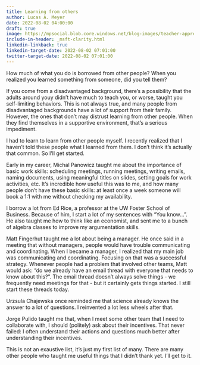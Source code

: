```yaml
---
title: Learning from others
author: Lucas A. Meyer
date: 2022-08-02 04:00:00
draft: true
image: https://mpsocial.blob.core.windows.net/blog-images/teacher-appreciation.jpg
include-in-header: _msft-clarity.html
linkedin-linkback: true
linkedin-target-date: 2022-08-02 07:01:00
twitter-target-date: 2022-08-02 07:01:00
---
```


How much of what you do is borrowed from other people? When you realized you learned something from someone, did you tell them?

If you come from a disadvantaged background, there's a possibility that the adults around youy didn't have much to teach you, or worse, taught you self-limiting behaviors. This is not always true, and many people from disadvantaged backgrounds have a lot of support from their family. However, the ones that don't may distrust learning from other people. When they find themselves in a supportive environment, that's a serious impediment.

I had to learn to learn from other people myself. I recently realized that I haven't told these people what I learned from them. I don't think it's actually that common. So I'll get started.

Early in my career, Michal Panowicz taught me about the importance of basic work skills: scheduling meetings, running meetings, writing emails, naming documents, using meaningful titles on slides, setting goals for work activities, etc. It's incredible how useful this was to me, and how many people don't have these basic skills: at least once a week someone will book a 1:1 with me without checking my availability. 

I borrow a lot from Ed Rice, a professor at the UW Foster School of Business. Because of him, I start a lot of my sentences with "You know...". He also taught me how to think like an economist, and sent me to a bunch of algebra classes to improve my argumentation skills.

Matt Fingerhut taught me a lot about being a manager. He once said in a meeting that without managers, people would have trouble communicating and coordinating. When I became a manager, I realized that my main job was communicating and coordinating. Focusing on that was a successful strategy. Whenever people had a problem that involved other teams, Matt would ask: "do we already have an email thread with everyone that needs to know about this?". The email thread doesn't always solve things - we frequently need meetings for that - but it certainly gets things started. I still start these threads today.

Urzsula Chajewska once reminded me that science already knows the answer to a lot of questions. I reinvented a lot less wheels after that.

Jorge Pulido taught me that, when I meet some other team that I need to collaborate with, I should (politely) ask about their incentives. That never failed: I often understand their actions and questions much better after understanding their incentives.

This is not an exaustive list, it's just my first list of many. There are many other people who taught me useful things that I didn't thank yet. I'll get to it.
